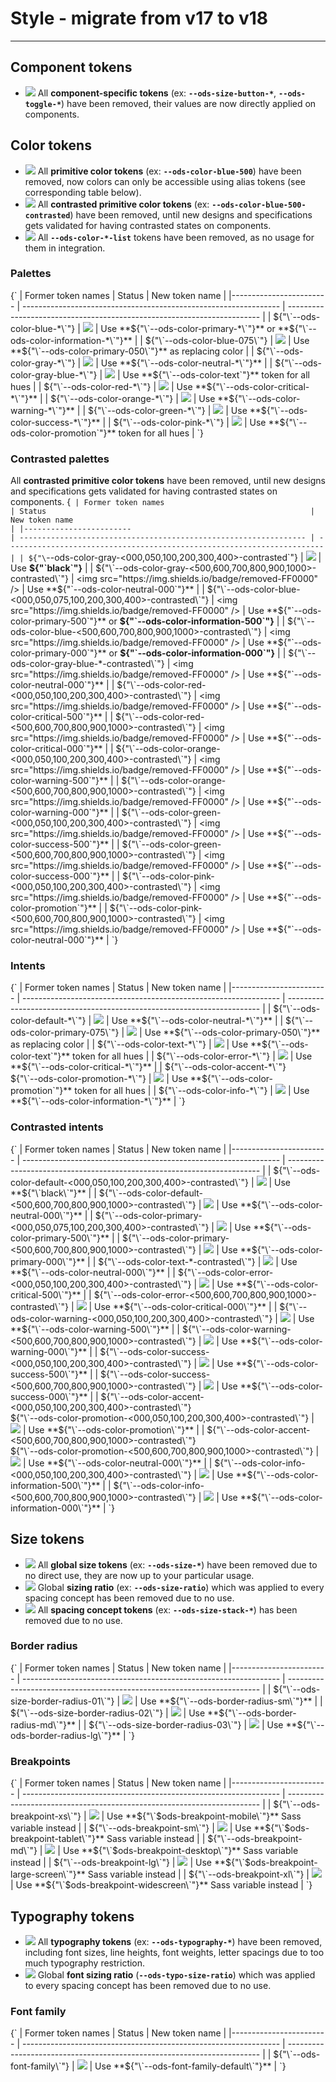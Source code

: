 
<Meta title="OVHcloud Design System/Design and Style/Migration From 17.x" />

# Style - migrate from v17 to v18
----

## Component tokens
* <img src="https://img.shields.io/badge/removed-FF0000" /> All **component-specific tokens** (ex: **`--ods-size-button-*`**, **`--ods-toggle-*`**) have been removed, their values are now directly applied on components.

## Color tokens
* <img src="https://img.shields.io/badge/removed-FF0000" /> All **primitive color tokens** (ex: **`--ods-color-blue-500`**) have been removed, now colors can only be accessible using alias tokens (see corresponding table below).
* <img src="https://img.shields.io/badge/removed-FF0000" /> All **contrasted primitive color tokens** (ex: **`--ods-color-blue-500-contrasted`**) have been removed, until new designs and specifications gets validated for having contrasted states on components.
* <img src="https://img.shields.io/badge/removed-FF0000" /> All **`--ods-color-*-list`** tokens have been removed, as no usage for them in integration.

### Palettes
<Markdown>
  {`
| Former token names               | Status                                                           | New token name                                                                   |
|------------------------          | ---------------------------------------------------------------- | -----------------------------------------------------------------------          |
| ${"\`--ods-color-blue-*\`"}      | <img src="https://img.shields.io/badge/updated-00FFFF" />        | Use **${"\`--ods-color-primary-*\`"}** or **${"\`--ods-color-information-*\`"}** |
| ${"\`--ods-color-blue-075\`"}    | <img src="https://img.shields.io/badge/removed-FF0000" />        | Use **${"\`--ods-color-primary-050\`"}** as replacing color                      |
| ${"\`--ods-color-gray-*\`"}      | <img src="https://img.shields.io/badge/updated-00FFFF" />        | Use **${"\`--ods-color-neutral-*\`"}**                                           |
| ${"\`--ods-color-gray-blue-*\`"} | <img src="https://img.shields.io/badge/removed-FF0000" />        | Use **${"\`--ods-color-text`"}** token for all hues                              |
| ${"\`--ods-color-red-*\`"}       | <img src="https://img.shields.io/badge/updated-00FFFF" />        | Use **${"\`--ods-color-critical-*\`"}**                                          |
| ${"\`--ods-color-orange-*\`"}    | <img src="https://img.shields.io/badge/updated-00FFFF" />        | Use **${"\`--ods-color-warning-*\`"}**                                           |
| ${"\`--ods-color-green-*\`"}     | <img src="https://img.shields.io/badge/updated-00FFFF" />        | Use **${"\`--ods-color-success-*\`"}**                                           |
| ${"\`--ods-color-pink-*\`"}      | <img src="https://img.shields.io/badge/removed-FF0000" />        | Use **${"\`--ods-color-promotion`"}** token for all hues                         |
`}
</Markdown>

### Contrasted palettes
All **contrasted primitive color tokens** have been removed, until new designs and specifications gets validated for having contrasted states on components.
<Markdown>
  {`
| Former token names                                                 | Status                                                           | New token name                                                                       |
|------------------------                                            | ---------------------------------------------------------------- | -----------------------------------------------------------------------              |
| ${"\`--ods-color-gray-<000,050,100,200,300,400>-contrasted\`"}     | <img src="https://img.shields.io/badge/removed-FF0000" />        | Use **${"\`black\`"}**                                                               |
| ${"\`--ods-color-gray-<500,600,700,800,900,1000>-contrasted\`"}    | <img src="https://img.shields.io/badge/removed-FF0000" />        | Use **${"\`--ods-color-neutral-000\`"}**                                             |
| ${"\`--ods-color-blue-<000,050,075,100,200,300,400>-contrasted\`"} | <img src="https://img.shields.io/badge/removed-FF0000" />        | Use **${"\`--ods-color-primary-500\`"}** or **${"\`--ods-color-information-500\`"}** |
| ${"\`--ods-color-blue-<500,600,700,800,900,1000>-contrasted\`"}    | <img src="https://img.shields.io/badge/removed-FF0000" />        | Use **${"\`--ods-color-primary-000\`"}** or **${"\`--ods-color-information-000\`"}** |
| ${"\`--ods-color-gray-blue-*-contrasted\`"}                        | <img src="https://img.shields.io/badge/removed-FF0000" />        | Use **${"\`--ods-color-neutral-000\`"}**                                             |
| ${"\`--ods-color-red-<000,050,100,200,300,400>-contrasted\`"}      | <img src="https://img.shields.io/badge/removed-FF0000" />        | Use **${"\`--ods-color-critical-500\`"}**                                            |
| ${"\`--ods-color-red-<500,600,700,800,900,1000>-contrasted\`"}     | <img src="https://img.shields.io/badge/removed-FF0000" />        | Use **${"\`--ods-color-critical-000\`"}**                                            |
| ${"\`--ods-color-orange-<000,050,100,200,300,400>-contrasted\`"}   | <img src="https://img.shields.io/badge/removed-FF0000" />        | Use **${"\`--ods-color-warning-500\`"}**                                             |
| ${"\`--ods-color-orange-<500,600,700,800,900,1000>-contrasted\`"}  | <img src="https://img.shields.io/badge/removed-FF0000" />        | Use **${"\`--ods-color-warning-000\`"}**                                             |
| ${"\`--ods-color-green-<000,050,100,200,300,400>-contrasted\`"}    | <img src="https://img.shields.io/badge/removed-FF0000" />        | Use **${"\`--ods-color-success-500\`"}**                                             |
| ${"\`--ods-color-green-<500,600,700,800,900,1000>-contrasted\`"}   | <img src="https://img.shields.io/badge/removed-FF0000" />        | Use **${"\`--ods-color-success-000\`"}**                                             |
| ${"\`--ods-color-pink-<000,050,100,200,300,400>-contrasted\`"}     | <img src="https://img.shields.io/badge/removed-FF0000" />        | Use **${"\`--ods-color-promotion\`"}**                                               |
| ${"\`--ods-color-pink-<500,600,700,800,900,1000>-contrasted\`"}    | <img src="https://img.shields.io/badge/removed-FF0000" />        | Use **${"\`--ods-color-neutral-000\`"}**                                             |
`}
</Markdown>

### Intents
<Markdown>
  {`
| Former token names                                                 | Status                                                           | New token name                                                          |
|------------------------                                            | ---------------------------------------------------------------- | ----------------------------------------------------------------------- |
| ${"\`--ods-color-default-*\`"}                                     | <img src="https://img.shields.io/badge/updated-00FFFF" />        | Use **${"\`--ods-color-neutral-*\`"}**                                  |
| ${"\`--ods-color-primary-075\`"}                                   | <img src="https://img.shields.io/badge/removed-FF0000" />        | Use **${"\`--ods-color-primary-050\`"}** as replacing color             |
| ${"\`--ods-color-text-*\`"}                                        | <img src="https://img.shields.io/badge/removed-FF0000" />        | Use **${"\`--ods-color-text`"}** token for all hues                     |
| ${"\`--ods-color-error-*\`"}                                       | <img src="https://img.shields.io/badge/updated-00FFFF" />        | Use **${"\`--ods-color-critical-*\`"}**                                 |
| ${"\`--ods-color-accent-*\`"}<br/>${"\`--ods-color-promotion-*\`"} | <img src="https://img.shields.io/badge/removed-FF0000" />        | Use **${"\`--ods-color-promotion`"}** token for all hues                |
| ${"\`--ods-color-info-*\`"}                                        | <img src="https://img.shields.io/badge/updated-00FFFF" />        | Use **${"\`--ods-color-information-*\`"}**                              |
`}
</Markdown>

### Contrasted intents
<Markdown>
  {`
| Former token names                                                                                                                         | Status                                                           | New token name                                                          |
|------------------------                                                                                                                    | ---------------------------------------------------------------- | ----------------------------------------------------------------------- |
| ${"\`--ods-color-default-<000,050,100,200,300,400>-contrasted\`"}                                                                          | <img src="https://img.shields.io/badge/removed-FF0000" />        | Use **${"\`black\`"}**                                                  |
| ${"\`--ods-color-default-<500,600,700,800,900,1000>-contrasted\`"}                                                                         | <img src="https://img.shields.io/badge/removed-FF0000" />        | Use **${"\`--ods-color-neutral-000\`"}**                                |
| ${"\`--ods-color-primary-<000,050,075,100,200,300,400>-contrasted\`"}                                                                      | <img src="https://img.shields.io/badge/removed-FF0000" />        | Use **${"\`--ods-color-primary-500\`"}**                                |
| ${"\`--ods-color-primary-<500,600,700,800,900,1000>-contrasted\`"}                                                                         | <img src="https://img.shields.io/badge/removed-FF0000" />        | Use **${"\`--ods-color-primary-000\`"}**                                |
| ${"\`--ods-color-text-*-contrasted\`"}                                                                                                     | <img src="https://img.shields.io/badge/removed-FF0000" />        | Use **${"\`--ods-color-neutral-000\`"}**                                |
| ${"\`--ods-color-error-<000,050,100,200,300,400>-contrasted\`"}                                                                            | <img src="https://img.shields.io/badge/removed-FF0000" />        | Use **${"\`--ods-color-critical-500\`"}**                               |
| ${"\`--ods-color-error-<500,600,700,800,900,1000>-contrasted\`"}                                                                           | <img src="https://img.shields.io/badge/removed-FF0000" />        | Use **${"\`--ods-color-critical-000\`"}**                               |
| ${"\`--ods-color-warning-<000,050,100,200,300,400>-contrasted\`"}                                                                          | <img src="https://img.shields.io/badge/removed-FF0000" />        | Use **${"\`--ods-color-warning-500\`"}**                                |
| ${"\`--ods-color-warning-<500,600,700,800,900,1000>-contrasted\`"}                                                                         | <img src="https://img.shields.io/badge/removed-FF0000" />        | Use **${"\`--ods-color-warning-000\`"}**                                |
| ${"\`--ods-color-success-<000,050,100,200,300,400>-contrasted\`"}                                                                          | <img src="https://img.shields.io/badge/removed-FF0000" />        | Use **${"\`--ods-color-success-500\`"}**                                |
| ${"\`--ods-color-success-<500,600,700,800,900,1000>-contrasted\`"}                                                                         | <img src="https://img.shields.io/badge/removed-FF0000" />        | Use **${"\`--ods-color-success-000\`"}**                                |
| ${"\`--ods-color-accent-<000,050,100,200,300,400>-contrasted\`"}<br/>${"\`--ods-color-promotion-<000,050,100,200,300,400>-contrasted\`"}   | <img src="https://img.shields.io/badge/removed-FF0000" />        | Use **${"\`--ods-color-promotion\`"}**                                  |
| ${"\`--ods-color-accent-<500,600,700,800,900,1000>-contrasted\`"}<br/>${"\`--ods-color-promotion-<500,600,700,800,900,1000>-contrasted\`"} | <img src="https://img.shields.io/badge/removed-FF0000" />        | Use **${"\`--ods-color-neutral-000\`"}**                                |
| ${"\`--ods-color-info-<000,050,100,200,300,400>-contrasted\`"}                                                                             | <img src="https://img.shields.io/badge/removed-FF0000" />        | Use **${"\`--ods-color-information-500\`"}**                            |
| ${"\`--ods-color-info-<500,600,700,800,900,1000>-contrasted\`"}                                                                            | <img src="https://img.shields.io/badge/removed-FF0000" />        | Use **${"\`--ods-color-information-000\`"}**                            |
`}
</Markdown>

## Size tokens
* <img src="https://img.shields.io/badge/removed-FF0000" /> All **global size tokens** (ex: **`--ods-size-*`**) have been removed due to no direct use, they are now up to your particular usage.
* <img src="https://img.shields.io/badge/removed-FF0000" /> Global **sizing ratio** (ex: **`--ods-size-ratio`**) which was applied to every spacing concept has been removed due to no use.
* <img src="https://img.shields.io/badge/removed-FF0000" /> All **spacing concept tokens** (ex: **`--ods-size-stack-*`**) has been removed due to no use.

### Border radius

<Markdown>
  {`
| Former token names                   | Status                                                           | New token name                                                          |
|------------------------              | ---------------------------------------------------------------- | ----------------------------------------------------------------------- |
| ${"\`--ods-size-border-radius-01\`"} | <img src="https://img.shields.io/badge/updated-00FFFF" />        | Use **${"\`--ods-border-radius-sm\`"}**                                 |
| ${"\`--ods-size-border-radius-02\`"} | <img src="https://img.shields.io/badge/updated-00FFFF" />        | Use **${"\`--ods-border-radius-md\`"}**                                 |
| ${"\`--ods-size-border-radius-03\`"} | <img src="https://img.shields.io/badge/updated-00FFFF" />        | Use **${"\`--ods-border-radius-lg\`"}**                                 |
`}
</Markdown>

### Breakpoints

<Markdown>
  {`
| Former token names           | Status                                                           | New token name                                                          |
|------------------------      | ---------------------------------------------------------------- | ----------------------------------------------------------------------- |
| ${"\`--ods-breakpoint-xs\`"} | <img src="https://img.shields.io/badge/removed-FF0000" />        | Use **${"\`$ods-breakpoint-mobile\`"}** Sass variable instead           |
| ${"\`--ods-breakpoint-sm\`"} | <img src="https://img.shields.io/badge/removed-FF0000" />        | Use **${"\`$ods-breakpoint-tablet\`"}** Sass variable instead           |
| ${"\`--ods-breakpoint-md\`"} | <img src="https://img.shields.io/badge/removed-FF0000" />        | Use **${"\`$ods-breakpoint-desktop\`"}** Sass variable instead          |
| ${"\`--ods-breakpoint-lg\`"} | <img src="https://img.shields.io/badge/removed-FF0000" />        | Use **${"\`$ods-breakpoint-large-screen\`"}** Sass variable instead     |
| ${"\`--ods-breakpoint-xl\`"} | <img src="https://img.shields.io/badge/removed-FF0000" />        | Use **${"\`$ods-breakpoint-widescreen\`"}** Sass variable instead       |
`}
</Markdown>

## Typography tokens
* <img src="https://img.shields.io/badge/removed-FF0000" /> All **typography tokens** (ex: **`--ods-typography-*`**) have been removed, including font sizes, line heights, font weights, letter spacings due to too much typography restriction.
* <img src="https://img.shields.io/badge/removed-FF0000" /> Global **font sizing ratio** (**`--ods-typo-size-ratio`**) which was applied to every spacing concept has been removed due to no use.

### Font family
<Markdown>
  {`
| Former token names         | Status                                                           | New token name                                                          |
|------------------------    | ---------------------------------------------------------------- | ----------------------------------------------------------------------- |
| ${"\`--ods-font-family\`"} | <img src="https://img.shields.io/badge/updated-00FFFF" />        | Use **${"\`--ods-font-family-default\`"}**                              |
`}
</Markdown>
